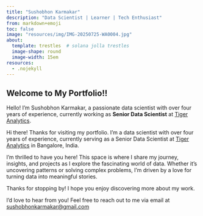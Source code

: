 ```yaml
---
title: "Sushobhon Karmakar"
description: "Data Scientist | Learner | Tech Enthusiast"
from: markdown+emoji
toc: false
image: "resources/img/IMG-20250725-WA0004.jpg"
about:
  template: trestles  # solana jolla trestles
  image-shape: round
  image-width: 15em
resources:
  - .nojekyll
---
```


## Welcome to My Portfolio!!

Hello! I’m Sushobhon Karmakar, a passionate data scientist with over four years of experience, currently working as **Senior Data Scientist** at [Tiger Analytics](https://www.tigeranalytics.com/).  

Hi there! Thanks for visiting my portfolio. I’m a data scientist with over four years of experience, currently serving as a Senior Data Scientist at [Tiger Analytics](https://www.tigeranalytics.com/) in Bangalore, India.  

I’m thrilled to have you here! This space is where I share my journey, insights, and projects as I explore the fascinating world of data. Whether it’s uncovering patterns or solving complex problems, I’m driven by a love for turning data into meaningful stories.  

Thanks for stopping by! I hope you enjoy discovering more about my work.  

<!-- ## Get in Touch -->
I’d love to hear from you! Feel free to reach out to me via email at [sushobhonkarmakar@gmail.com](mailto: sushobhonkarmakar@gmail.com)
